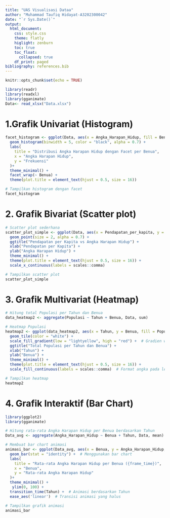 ```yaml
---
title: "UAS Visualisasi Dataa"
author: "Muhammad Taufiq Hidayat-A3202300042"
date: "`r Sys.Date()`"
output: 
  html_document:
    css: style.css
    theme: flatly
    higlight: zenburn
    toc: true
    toc_float:
      collapsed: true
    df_print: paged
bibliography: references.bib
---
```


```{=html}
<style>
body{
text-align: justify}
</style>
```

```r
knitr::opts_chunk$set(echo = TRUE)
```


```r
library(readr)
library(readxl)
library(gganimate)
Data<- read_xlsx("Data.xlsx")
```

# 1.Grafik Univariat (Histogram)


```r
facet_histogram <- ggplot(Data, aes(x = Angka_Harapan_Hidup, fill = Benua)) +
  geom_histogram(binwidth = 5, color = "black", alpha = 0.7) +
  labs(
    title = "Distribusi Angka Harapan Hidup dengan Facet per Benua",
    x = "Angka Harapan Hidup",
    y = "Frekuensi"
  )+
  theme_minimal() +
  facet_wrap(~ Benua) +
  theme(plot.title = element_text(hjust = 0.5, size = 16))

# Tampilkan histogram dengan facet
facet_histogram

```

# 2. Grafik Bivariat (Scatter plot)

```r
# Scatter plot sederhana
scatter_plot_simple <- ggplot(Data, aes(x = Pendapatan_per_kapita, y = Angka_Harapan_Hidup, color = Benua)) +
  geom_point(size = 2, alpha = 0.7) +
  ggtitle("Pendapatan per Kapita vs Angka Harapan Hidup") +
  xlab("Pendapatan per Kapita") +
  ylab("Angka Harapan Hidup") +
  theme_minimal() +
  theme(plot.title = element_text(hjust = 0.5, size = 16)) +
  scale_x_continuous(labels = scales::comma)

# Tampilkan scatter plot
scatter_plot_simple

```

# 3. Grafik Multivariat (Heatmap)

```r
# Hitung total Populasi per Tahun dan Benua
data_heatmap2 <- aggregate(Populasi ~ Tahun + Benua, Data, sum)

# Heatmap Populasi
heatmap2 <- ggplot(data_heatmap2, aes(x = Tahun, y = Benua, fill = Populasi)) +
  geom_tile(color = "white") +
  scale_fill_gradient(low = "lightyellow", high = "red") +  # Gradien warna
  ggtitle("Total Populasi per Tahun dan Benua") +
  xlab("Tahun") +
  ylab("Benua") +
  theme_minimal() +
  theme(plot.title = element_text(hjust = 0.5, size = 16)) +
  scale_fill_continuous(labels = scales::comma)  # Format angka pada legenda

# Tampilkan heatmap
heatmap2

```


# 4. Grafik Interaktif (Bar Chart)

```r
library(ggplot2)
library(gganimate)

# Hitung rata-rata Angka Harapan Hidup per Benua berdasarkan Tahun
Data_avg <- aggregate(Angka_Harapan_Hidup ~ Benua + Tahun, Data, mean)

# Membuat bar chart animasi
animasi_bar <- ggplot(Data_avg, aes(x = Benua, y = Angka_Harapan_Hidup, fill = Benua)) +
  geom_bar(stat = "identity") +  # Menggunakan bar chart
  labs(
    title = "Rata-rata Angka Harapan Hidup per Benua ({frame_time})",
    x = "Benua",
    y = "Rata-rata Angka Harapan Hidup"
  )+
  theme_minimal() +
   ylim(0, 100) + 
  transition_time(Tahun) +  # Animasi berdasarkan Tahun
  ease_aes('linear')  # Transisi animasi yang halus

# Tampilkan grafik animasi
animasi_bar
```